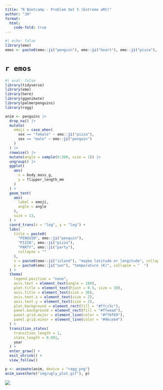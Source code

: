```yaml
---
title: "R Bootcamp - Problem Set 5 (Extreme aRt)"
author: "JH"
format:
  html:
    code-fold: true
---
```


```r
#| echo: false
library(emo)
emos <- paste0(emo::ji("penguin"), emo::ji("heart"), emo::ji("pizza"), collapse = " ")
```

# `r emos`

```r
#| eval: false
library(tidyverse)
library(emo)
library(here)
library(gganimate)
library(palmerpenguins)
library(ragg)

anim <- penguins |>
  drop_na() |>
  mutate(
    emoji = case_when(
      sex == "female" ~ emo::ji("pizza"),
      sex == "male" ~ emo::ji("penguin")
    )
  ) |>
  rowwise() |>
  mutate(angle = sample(0:360, size = 1)) |>
  ungroup() |>
  ggplot(
    aes(
      x = body_mass_g,
      y = flipper_length_mm
    )
  ) +
  geom_text(
    aes(
      label = emoji,
      angle = angle
    ),
    size = 13,
  ) +
  coord_trans(x = "log", y = "log") +
  labs(
    title = paste0(
      "PENGUIN", emo::ji("penguin"),
      "PIZZA", emo::ji("pizza"),
      "PARTY", emo::ji("party"),
      collapse = ""
    ),
    x = paste0(emo::ji("island"), "maybe latitude or longitude", collapse = "  "),
    y = paste0(emo::ji("sun"), "temperature (K)", collapse = "  ")
  ) +
  theme(
    legend.position = "none",
    axis.text = element_text(angle = 180),
    plot.title = element_text(hjust = 0.5, size = 30),
    axis.title = element_text(size = 30),
    axis.text.x = element_text(size = 2),
    axis.text.y = element_text(size = 2),
    plot.background = element_rect(fill = "#ffcc5c"),
    panel.background = element_rect(fill = "#ffeead"),
    panel.grid.major = element_line(color = "#ff6f69"),
    panel.grid.minor = element_line(color = "#96ceb4")
  ) +
  transition_states(
    transition_length = 1,
    state_length = 0.001,
    year
  ) +
  enter_grow() +
  exit_shrink() +
  view_follow()

p <- animate(anim, device = "ragg_png")
anim_save(here("img/ugly_plot.gif"), p)
```

![](../img/ugly_plot.gif)

